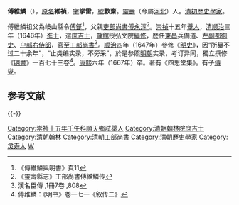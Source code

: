 '''傅維鱗'''（{{bd|1608年|11月14日（萬曆三十六年十月初七）<ref name="#1">《傅維鱗與明書》頁16</ref>|1667年|7月10日（康熙六年五月二十）<ref name="#1"/>|catIdx=F}}），[[原名|原名]]'''維禎'''，[[表字|字]]'''掌雷'''，[[號|號]]'''歉齋'''。[[靈壽|靈壽]]（今屬[[河北|河北]]）人。[[清初|清初]][[歷史學家|歷史學家]]。

傅維鱗祖父為岐山縣令[[傅鋌|傅鋌]]<ref>《傅維鱗與明書》頁11</ref>，父親[[吏部尚書|吏部尚書]][[傅永淳|傅永淳]]<ref>《靈壽縣志》工部尚書傅維鱗传</ref>。[[崇禎|崇禎]]十五年[[舉人|舉人]]，[[清|清]][[顺治|顺治]]三年（1646年）[[進士|進士]]，選[[庶吉士|庶吉士]]，[[散館|散館]]授弘文院[[編修|編修]]，歷任[[東昌|東昌]]兵備道、[[左副都御史|左副都御史]]、[[户部右侍郎|户部右侍郎]]，官至[[工部尚書|工部尚書]]<ref>漢名臣傳 ,1冊7卷 ,808</ref>。[[顺治|顺治]]四年（1647年）參修《[[明史|明史]]》，因“所纂不过二十余年”，“止类编实录，不旁采”，於是参照[[明朝|明朝]]实录，考订异同，獨立撰修《[[明書|明書]]》一百七十三卷<ref>傅维鳞：《明书》卷一七一《叙传二》</ref>。[[康熙|康熙]]六年（1667年）卒。著有《四思堂集》。有子[[傅燮|傅燮]]。

== 参考文献 ==
{{Wikisource author}}
{{Reflist|30em}}

{{-}}
{{顺治三年丙戌科殿试金榜}}

{{DEFAULTSORT:Fu傅}}
[[Category:崇禎十五年壬午科順天鄉試舉人|Category:崇禎十五年壬午科順天鄉試舉人]]
[[Category:清朝翰林院庶吉士|Category:清朝翰林院庶吉士]]
[[Category:清朝翰林|Category:清朝翰林]]
[[Category:清朝工部尚書|Category:清朝工部尚書]]
[[Category:清朝歷史學家|Category:清朝歷史學家]]
[[Category:灵寿人|Category:灵寿人]]
[[Category:傅姓|W]]